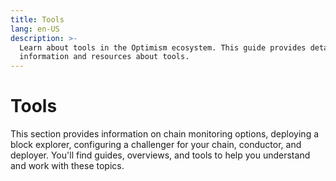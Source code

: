 ```yaml
---
title: Tools
lang: en-US
description: >-
  Learn about tools in the Optimism ecosystem. This guide provides detailed
  information and resources about tools.
---
```



# Tools

This section provides information on chain monitoring options, deploying a block explorer, configuring a challenger for your chain, conductor, and deployer. You'll find guides, overviews, and tools to help you understand and work with these topics.

<Cards>
  <Card title="Chain monitoring options" href="/operators/chain-operators/tools/chain-monitoring" />
  <Card title="Fjord fee parameter calculator" href="/operators/chain-operators/tools/fee-calculator" />
  <Card title="Deploying a block explorer" href="/operators/chain-operators/tools/explorer" />
  <Card title="Validating a Standard OP Stack chain" href="/operators/chain-operators/tools/op-validator" />
  <Card title="How to configure challenger for your chain" href="/operators/chain-operators/tools/op-challenger" />
  <Card title="Conductor" href="/operators/chain-operators/tools/op-conductor" />

  <Card title="OP txproxyd" href="/operators/chain-operators/tools/op-txproxy" />

  <Card title="Proxyd" href="/operators/chain-operators/tools/proxyd" />

  <Card title="Deployer" href="/operators/chain-operators/tools/op-deployer" />
</Cards>
